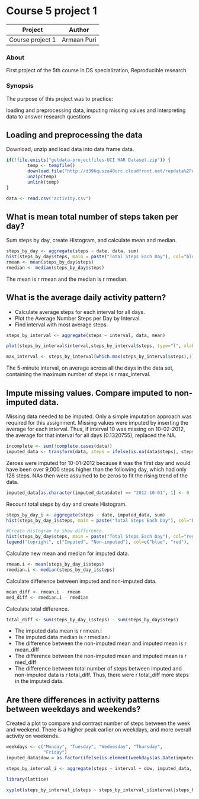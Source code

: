 Course 5 project 1
=====================

| Project | Author |
| ------ | ------ |
|Course project 1|Armaan Puri |

### About
First project of the 5th course in DS specialization, Reproducible research. 

### Synopsis
The purpose of this project was to practice:

loading and preprocessing data,
imputing missing values and
interpreting data to answer research questions

## Loading and preprocessing the data
Download, unzip and load data into data frame data.

```{r}
if(!file.exists("getdata-projectfiles-UCI HAR Dataset.zip")) {
        temp <- tempfile()
        download.file("http://d396qusza40orc.cloudfront.net/repdata%2Fdata%2Factivity.zip",temp)
        unzip(temp)
        unlink(temp)
}

data <- read.csv("activity.csv")
```

## What is mean total number of steps taken per day?
Sum steps by day, create Histogram, and calculate mean and median.
```{r}
steps_by_day <- aggregate(steps ~ date, data, sum)
hist(steps_by_day$steps, main = paste("Total Steps Each Day"), col="blue", xlab="Number of Steps")
rmean <- mean(steps_by_day$steps)
rmedian <- median(steps_by_day$steps)
```
The mean is r rmean and the median is r rmedian.

## What is the average daily activity pattern?
* Calculate average steps for each interval for all days.
* Plot the Average Number Steps per Day by Interval.
* Find interval with most average steps.

```{r}
steps_by_interval <- aggregate(steps ~ interval, data, mean)

plot(steps_by_interval$interval,steps_by_interval$steps, type="l", xlab="Interval", ylab="Number of Steps",main="Average Number of Steps per Day by Interval")

max_interval <- steps_by_interval[which.max(steps_by_interval$steps),1]
```
The 5-minute interval, on average across all the days in the data set, containing the maximum number of steps is r max_interval.

## Impute missing values. Compare imputed to non-imputed data.
Missing data needed to be imputed. Only a simple imputation approach was required for this assignment. Missing values were imputed by inserting the average for each interval. Thus, if interval 10 was missing on 10-02-2012, the average for that interval for all days (0.1320755), replaced the NA.

```{r}
incomplete <- sum(!complete.cases(data))
imputed_data <- transform(data, steps = ifelse(is.na(data$steps), steps_by_interval$steps[match(data$interval, steps_by_interval$interval)], data$steps))

```
Zeroes were imputed for 10-01-2012 because it was the first day and would have been over 9,000 steps higher than the following day, which had only 126 steps. NAs then were assumed to be zeros to fit the rising trend of the data.

```{r}
imputed_data[as.character(imputed_data$date) == "2012-10-01", 1] <- 0

```
Recount total steps by day and create Histogram.

```{r}
steps_by_day_i <- aggregate(steps ~ date, imputed_data, sum)
hist(steps_by_day_i$steps, main = paste("Total Steps Each Day"), col="blue", xlab="Number of Steps")

#Create Histogram to show difference. 
hist(steps_by_day$steps, main = paste("Total Steps Each Day"), col="red", xlab="Number of Steps", add=T)
legend("topright", c("Imputed", "Non-imputed"), col=c("blue", "red"), lwd=10)
```
Calculate new mean and median for imputed data.

```{r}
rmean.i <- mean(steps_by_day_i$steps)
rmedian.i <- median(steps_by_day_i$steps)
```
Calculate difference between imputed and non-imputed data.

```{r}
mean_diff <- rmean.i - rmean
med_diff <- rmedian.i - rmedian
```
Calculate total difference.

```{r}
total_diff <- sum(steps_by_day_i$steps) - sum(steps_by_day$steps)

```
- The imputed data mean is r rmean.i
- The imputed data median is r rmedian.i
- The difference between the non-imputed mean and imputed mean is r mean_diff
- The difference between the non-imputed mean and imputed mean is r med_diff
- The difference between total number of steps between imputed and non-imputed data is r total_diff. Thus, there were r total_diff more steps in the imputed data.

## Are there differences in activity patterns between weekdays and weekends?
Created a plot to compare and contrast number of steps between the week and weekend. There is a higher peak earlier on weekdays, and more overall activity on weekends.

```{r}
weekdays <- c("Monday", "Tuesday", "Wednesday", "Thursday", 
              "Friday")
imputed_data$dow = as.factor(ifelse(is.element(weekdays(as.Date(imputed_data$date)),weekdays), "Weekday", "Weekend"))

steps_by_interval_i <- aggregate(steps ~ interval + dow, imputed_data, mean)

library(lattice)

xyplot(steps_by_interval_i$steps ~ steps_by_interval_i$interval|steps_by_interval_i$dow, main="Average Steps per Day by Interval",xlab="Interval", ylab="Steps",layout=c(1,2), type="l")

```
